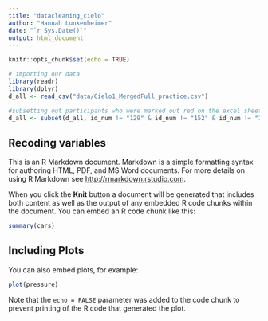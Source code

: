 ```yaml
---
title: "datacleaning_cielo"
author: "Hannah Lunkenheimer"
date: "`r Sys.Date()`"
output: html_document
---
```


```r
knitr::opts_chunk$set(echo = TRUE)

# importing our data
library(readr)
library(dplyr)
d_all <- read_csv("data/Cielo1_MergedFull_practice.csv")

#subsetting out participants who were marked out red on the excel sheet (exlucded from analyses)
d_all <- subset(d_all, id_num != "129" & id_num != "152" & id_num != "175" & id_num != "277")

```

## Recoding variables

This is an R Markdown document. Markdown is a simple formatting syntax for authoring HTML, PDF, and MS Word documents. For more details on using R Markdown see <http://rmarkdown.rstudio.com>.

When you click the **Knit** button a document will be generated that includes both content as well as the output of any embedded R code chunks within the document. You can embed an R code chunk like this:

```r
summary(cars)
```

## Including Plots

You can also embed plots, for example:

```r
plot(pressure)
```

Note that the `echo = FALSE` parameter was added to the code chunk to prevent printing of the R code that generated the plot.
